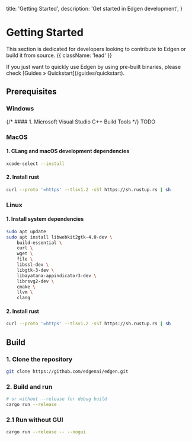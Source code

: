   title: 'Getting Started',
  description: 'Get started in Edgen development',
}

# Getting Started

This section is dedicated for developers looking to contribute to Edgen or build it from source. {{ className: 'lead' }}

<Note>
  If you just want to quickly use Edgen by using pre-built binaries, please check [Guides &raquo; Quickstart](/guides/quickstart).
</Note>

## Prerequisites

### Windows

{/* #### 1. Microsoft Visual Studio C++ Build Tools */}
TODO


### MacOS

#### 1. CLang and macOS development dependencies
```bash
xcode-select --install
```
#### 2. Install rust
```bash
curl --proto '=https' --tlsv1.2 -sSf https://sh.rustup.rs | sh
```

### Linux

#### 1. Install system dependencies
<CodeGroup >

```bash {{ title: 'Ubuntu' }}
sudo apt update
sudo apt install libwebkit2gtk-4.0-dev \
    build-essential \
    curl \
    wget \
    file \
    libssl-dev \
    libgtk-3-dev \
    libayatana-appindicator3-dev \
    librsvg2-dev \
    cmake \
    llvm \
    clang
```

</CodeGroup>

#### 2. Install rust
```bash
curl --proto '=https' --tlsv1.2 -sSf https://sh.rustup.rs | sh
```

## Build

### 1. Clone the repository
```bash
git clone https://github.com/edgenai/edgen.git
```

### 2. Build and run
```bash
# or without --release for debug build
cargo run --release
```
### 2.1 Run without GUI
```bash
cargo run --release -- --nogui
```
